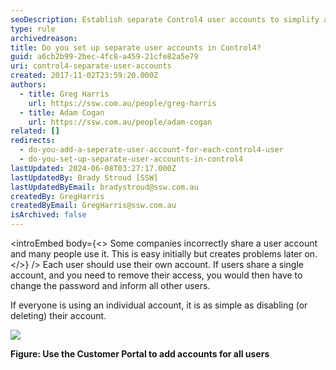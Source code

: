 ```yaml
---
seoDescription: Establish separate Control4 user accounts to simplify access management and ensure secure authentication for each individual.
type: rule
archivedreason:
title: Do you set up separate user accounts in Control4?
guid: a6cb2b99-2bec-4fc8-a459-21cfe82a5e79
uri: control4-separate-user-accounts
created: 2017-11-02T23:59:20.000Z
authors:
  - title: Greg Harris
    url: https://ssw.com.au/people/greg-harris
  - title: Adam Cogan
    url: https://ssw.com.au/people/adam-cogan
related: []
redirects:
  - do-you-add-a-seperate-user-account-for-each-control4-user
  - do-you-set-up-separate-user-accounts-in-control4
lastUpdated: 2024-06-08T03:27:17.000Z
lastUpdatedBy: Brady Stroud [SSW]
lastUpdatedByEmail: bradystroud@ssw.com.au
createdBy: GregHarris
createdByEmail: GregHarris@ssw.com.au
isArchived: false
---
```


<introEmbed
  body={<>
Some companies incorrectly share a user account and many people use it. This is easy initially but creates problems later on.
  </>}
/>
Each user should use their own account. If users share a single account, and you need to remove their access, you would then have to change the password and inform all other users.

If everyone is using an individual account, it is as simple as disabling (or deleting) their account.

![](/uploads/rules/control4-separate-user-accounts/ManageUser.png)

**Figure: Use the Customer Portal to add accounts for all users**
